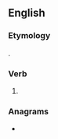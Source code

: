 ==English==

===Etymology===
{{suffix|praise|est|lang=en}}.

===Verb===
{{head|en|verb form}}

# {{en-archaic second-person singular of|praise|lang=en}}

===Anagrams===
* {{anagrams|en|Prestias|aspirest|pastries|piasters|piastres|piratess|raspiest|tapisers|traipses}}
